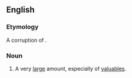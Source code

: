 {{also|mother load}}
==English==

===Etymology===
A corruption of {{m|en|motherlode}}.

===Noun===
{{en-noun}}

# A very [[large]] amount, especially of [[valuable]]s.